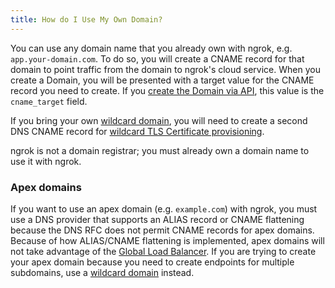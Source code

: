```yaml
---
title: How do I Use My Own Domain?
---
```


You can use any domain name that you already own with ngrok, e.g.
`app.your-domain.com`. To do so, you will create a CNAME record for that domain
to point traffic from the domain to ngrok's cloud service. When you create a
Domain, you will be presented with a target value for the CNAME record you need
to create. If you [create the Domain via
API](/api/resources/reserved-domains/), this value is the `cname_target` field.

If you bring your own [wildcard domain](#wildcard-domains), you will need to
create a second DNS CNAME record for [wildcard TLS Certificate
provisioning](/universal-gateway/tls-certificates/#wildcard-domains).

ngrok is not a domain registrar; you must already own a domain name to use it
with ngrok.

### Apex domains

If you want to use an apex domain (e.g. `example.com`) with ngrok, you must use
a DNS provider that supports an ALIAS record or CNAME flattening because the
DNS RFC does not permit CNAME records for apex domains. Because of how
ALIAS/CNAME flattening is implemented, apex domains will not take advantage of
the [Global Load Balancer](#global-load-balancer). If you are trying to create
your apex domain because you need to create endpoints for multiple subdomains,
use a [wildcard domain](#wildcard-domains) instead.
